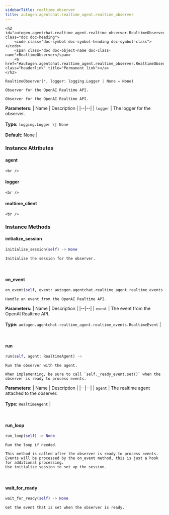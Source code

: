 ```yaml
---
sidebarTitle: realtime_observer
title: autogen.agentchat.realtime_agent.realtime_observer
---
```


    <h2 id="autogen.agentchat.realtime_agent.realtime_observer.RealtimeObserver" class="doc doc-heading">
        <code class="doc-symbol doc-symbol-heading doc-symbol-class"></code>
        <span class="doc doc-object-name doc-class-name">RealtimeObserver</span>
        <a href="#autogen.agentchat.realtime_agent.realtime_observer.RealtimeObserver" class="headerlink" title="Permanent link"></a>
    </h2>

```python
RealtimeObserver(*, logger: logging.Logger | None = None)
```

    Observer for the OpenAI Realtime API.
    
    Observer for the OpenAI Realtime API.

<b>Parameters:</b>
| Name | Description |
|--|--|
| `logger` | The logger for the observer.<br/><br/>**Type:** `logging.Logger \| None`<br/><br/>**Default:** None |

### Instance Attributes

<code class="doc-symbol doc-symbol-heading doc-symbol-attribute"></code>
#### agent
<a href="#autogen.agentchat.realtime_agent.realtime_observer.RealtimeObserver.agent" class="headerlink" title="Permanent link"></a>

    <br />

<code class="doc-symbol doc-symbol-heading doc-symbol-attribute"></code>
#### logger
<a href="#autogen.agentchat.realtime_agent.realtime_observer.RealtimeObserver.logger" class="headerlink" title="Permanent link"></a>

    <br />

<code class="doc-symbol doc-symbol-heading doc-symbol-attribute"></code>
#### realtime_client
<a href="#autogen.agentchat.realtime_agent.realtime_observer.RealtimeObserver.realtime_client" class="headerlink" title="Permanent link"></a>

    <br />

### Instance Methods

<code class="doc-symbol doc-symbol-heading doc-symbol-method"></code>
#### initialize_session
<a href="#autogen.agentchat.realtime_agent.realtime_observer.RealtimeObserver.initialize_session" class="headerlink" title="Permanent link"></a>

```python
initialize_session(self) -> None
```

    Initialize the session for the observer.

<br />

<code class="doc-symbol doc-symbol-heading doc-symbol-method"></code>
#### on_event
<a href="#autogen.agentchat.realtime_agent.realtime_observer.RealtimeObserver.on_event" class="headerlink" title="Permanent link"></a>

```python
on_event(self, event: autogen.agentchat.realtime_agent.realtime_events.RealtimeEvent) -> None
```

    Handle an event from the OpenAI Realtime API.

<b>Parameters:</b>
| Name | Description |
|--|--|
| `event` | The event from the OpenAI Realtime API.<br/><br/>**Type:** `autogen.agentchat.realtime_agent.realtime_events.RealtimeEvent` |

<br />

<code class="doc-symbol doc-symbol-heading doc-symbol-method"></code>
#### run
<a href="#autogen.agentchat.realtime_agent.realtime_observer.RealtimeObserver.run" class="headerlink" title="Permanent link"></a>

```python
run(self, agent: RealtimeAgent) -> 
```

    Run the observer with the agent.
    
    When implementing, be sure to call `self._ready_event.set()` when the observer is ready to process events.

<b>Parameters:</b>
| Name | Description |
|--|--|
| `agent` | The realtime agent attached to the observer.<br/><br/>**Type:** `RealtimeAgent` |

<br />

<code class="doc-symbol doc-symbol-heading doc-symbol-method"></code>
#### run_loop
<a href="#autogen.agentchat.realtime_agent.realtime_observer.RealtimeObserver.run_loop" class="headerlink" title="Permanent link"></a>

```python
run_loop(self) -> None
```

    Run the loop if needed.
    
    This method is called after the observer is ready to process events.
    Events will be processed by the on_event method, this is just a hook for additional processing.
    Use initialize_session to set up the session.

<br />

<code class="doc-symbol doc-symbol-heading doc-symbol-method"></code>
#### wait_for_ready
<a href="#autogen.agentchat.realtime_agent.realtime_observer.RealtimeObserver.wait_for_ready" class="headerlink" title="Permanent link"></a>

```python
wait_for_ready(self) -> None
```

    Get the event that is set when the observer is ready.

<br />